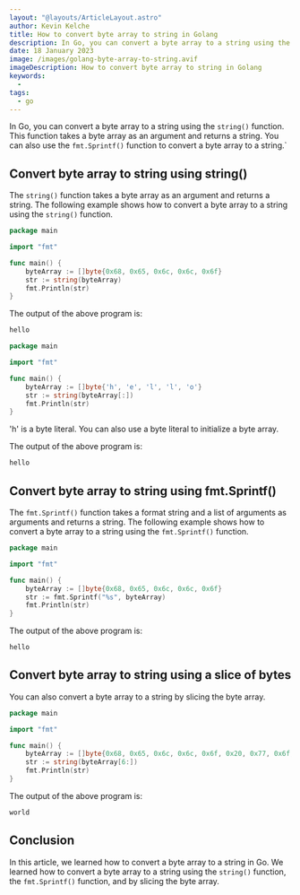 ```yaml
---
layout: "@layouts/ArticleLayout.astro"
author: Kevin Kelche
title: How to convert byte array to string in Golang
description: In Go, you can convert a byte array to a string using the `string()` function. This function takes a byte array as an argument and returns a string.
date: 18 January 2023
image: /images/golang-byte-array-to-string.avif
imageDescription: How to convert byte array to string in Golang
keywords:
  -
tags:
  - go
---
```



In Go, you can convert a byte array to a string using the `string()` function. This function takes a byte array as an argument and returns a string. You can also use the `fmt.Sprintf()` function to convert a byte array to a string.`

## Convert byte array to string using string() <SectionLink client:load id="convert-byte-array-to-string-using-string" />

The `string()` function takes a byte array as an argument and returns a string. The following example shows how to convert a byte array to a string using the `string()` function.

```go title="main.go"
package main

import "fmt"

func main() {
    byteArray := []byte{0x68, 0x65, 0x6c, 0x6c, 0x6f}
    str := string(byteArray)
    fmt.Println(str)
}
```

The output of the above program is:

```bash title="Output"
hello
```

```go title="main.go"
package main

import "fmt"

func main() {
	byteArray := []byte{'h', 'e', 'l', 'l', 'o'}
	str := string(byteArray[:])
	fmt.Println(str)
}

```

<Nugget>
  <p>
    <cd> 'h' </cd> is a byte literal. You can also use a byte literal to
    initialize a byte array.
  </p>
</Nugget>

The output of the above program is:

```bash title="Output"
hello
```

## Convert byte array to string using fmt.Sprintf() <SectionLink client:load id="convert-byte-array-to-string-using-fmt-sprintf" />

The `fmt.Sprintf()` function takes a format string and a list of arguments as arguments and returns a string. The following example shows how to convert a byte array to a string using the `fmt.Sprintf()` function.

```go title="main.go"
package main

import "fmt"

func main() {
    byteArray := []byte{0x68, 0x65, 0x6c, 0x6c, 0x6f}
    str := fmt.Sprintf("%s", byteArray)
    fmt.Println(str)
}
```

The output of the above program is:

```bash title="Output"
hello
```

## Convert byte array to string using a slice of bytes <SectionLink client:load id="convert-byte-array-to-string-using-a-slice-of-bytes" />

You can also convert a byte array to a string by slicing the byte array.

```go title="main.go"
package main

import "fmt"

func main() {
    byteArray := []byte{0x68, 0x65, 0x6c, 0x6c, 0x6f, 0x20, 0x77, 0x6f, 0x72, 0x6c, 0x64}
    str := string(byteArray[6:])
    fmt.Println(str)
}
```

The output of the above program is:

```bash title="Output"
world
```

## Conclusion <SectionLink client:load id="conclusion" />

In this article, we learned how to convert a byte array to a string in Go. We learned how to convert a byte array to a string using the `string()` function, the `fmt.Sprintf()` function, and by slicing the byte array.
